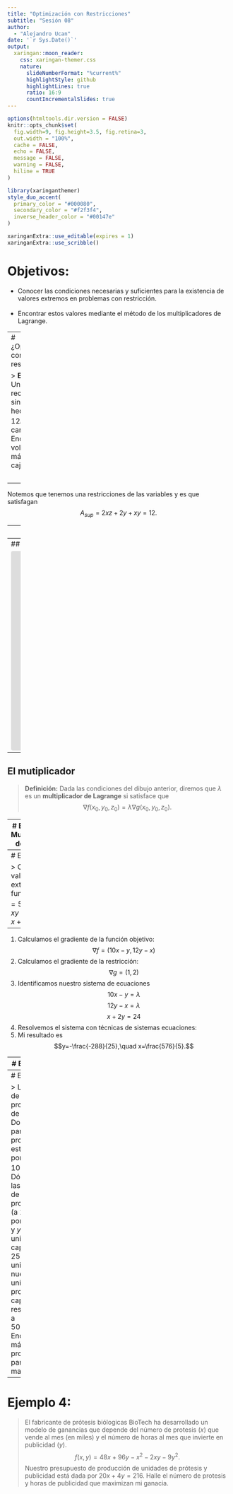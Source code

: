 ```yaml
---
title: "Optimización con Restricciones"
subtitle: "Sesión 08"  
author: 
  - "Alejandro Ucan"
date: '`r Sys.Date()`'
output:
  xaringan::moon_reader:
    css: xaringan-themer.css
    nature:
      slideNumberFormat: "%current%"
      highlightStyle: github
      highlightLines: true
      ratio: 16:9
      countIncrementalSlides: true
---
```


```r
options(htmltools.dir.version = FALSE)
knitr::opts_chunk$set(
  fig.width=9, fig.height=3.5, fig.retina=3,
  out.width = "100%",
  cache = FALSE,
  echo = FALSE,
  message = FALSE, 
  warning = FALSE,
  hiline = TRUE
)
```

```r
library(xaringanthemer)
style_duo_accent(
  primary_color = "#000080",
  secondary_color = "#f2f3f4",
  inverse_header_color = "#00147e"
)
```

```r
xaringanExtra::use_editable(expires = 1)
xaringanExtra::use_scribble()
```
# Objetivos:

* Conocer las condiciones necesarias y suficientes para la existencia de valores extremos en problemas con restricción. <br/><br/>
 * Encontrar estos valores mediante el método de los multiplicadores de Lagrange.
 
---
# ¿Optimización con restricciones?

> __Ejemplo:__ Una caja rectangular sin tapa está hecha con $12m^2$ de cartón. Encuentre el volumen máximo de la caja.

<br/>
--

Notemos que tenemos una restricciones de las variables y es que satisfagan $$A_{sup}=2xz+2y+xy=12.$$

---
# Intuitivamente

Queremos encontrar los valores extremos de una función $f(x,y)$ de tal manera que las variables cumplan una restricción que pueda expresarse como una curva de nivel de una función $g(x,y).$ <br/><br/>

Queremos encontrar los $(x,y)$ tal que $$f(x,y)\mbox{ tiene un valor extremo}$$ $$g(x,y)=k.$$

---
## Visualmente esto se ve como

<iframe src="https://www.geogebra.org/classic/uebb3j98?embed" width="1200" height="450" allowfullscreen style="border: 1px solid #e4e4e4;border-radius: 4px;" frameborder="0"></iframe>

---
## El mutiplicador

> __Definición:__ Dada las condiciones del dibujo anterior, diremos que $\lambda$ es un __multiplicador de Lagrange__ si satisface que $$\nabla f(x_0,y_0,z_0)=\lambda \nabla g(x_0,y_0,z_0).$$

---
# El método de Multiplicadores de Lagrange.

> Para encontrar los valores extremos de $f(x,y,z)$ sujeto a la restricción $g(x,y,z)=k,$ suponiendo que $\nabla g\neq 0.$ <br/><br/>
  * Encontrar los valores $x,y,z$ y $\lambda$ para los que se cumpla $$\nabla f(x,y,z)=\lambda \nabla g(x,y,z)$$ $$g(x,y,z)=k.$$
  * Evalua $f$ en estos puntos, el mayor de estos números es al máximo y el menor el mínimo. 
  
---
# Ejemplo 1:

> Calcule los valores extremos de la función $f(x,y)=5x^2+6y^2-xy$ restringida a $x+2y=24.$

--
1. Calculamos el gradiente de la función objetivo: $$\nabla f= (10x-y,12y-x)$$
1. Calculamos el gradiente de la restricción: $$\nabla g =(1,2)$$
1. Identificamos nuestro sistema de ecuaciones $$10x-y=\lambda$$ $$12y-x=\lambda$$ $$x+2y=24$$
1. Resolvemos el sistema con técnicas de sistemas ecuaciones:
1. Mi resultado es $$y=-\frac{-288}{25},\quad x=\frac{576}{5}.$$

---
# Ejemplo 2:

> Encuentre los valores extremos de la función $f(x,y,z)=2x^2+y^2+3z^2$ bajo la restrincción  $2x-3y-4z=49.$


---
# Ejemplo 3:

> La función de producción de Cobb-Douglas para una producción está dada por $f(x,y)=100x^{3/4}y^{1/4}.$ Dónde $x$ son las unidades de producción (a 150mxn por unidad) y $y$ son las unidades de capital (a 250mxn por unidad). Si nuestras unidades de producción y capital están restringidas a 50000mxn. Encuentra la máxima producción para esta manufactura.

---
# Ejemplo 4:

>  El fabricante de prótesis biólogicas BioTech ha desarrollado un modelo de ganancias que depende del número de protesis ($x$) que vende al mes (en miles) y el número de horas al mes que invierte en publicidad ($y$). $$f(x,y)=48x+96y-x^2-2xy-9y^2.$$
Nuestro presupuesto de producción de unidades de prótesis y publicidad está dada por $20x+4y=216.$ Halle el número de protesis y horas de publicidad que maximizan mi ganacia.


